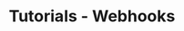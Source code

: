 ---
title: Tutorials - Webhooks
description: A tutorial page for Deployment in my new Starlight docs site
---